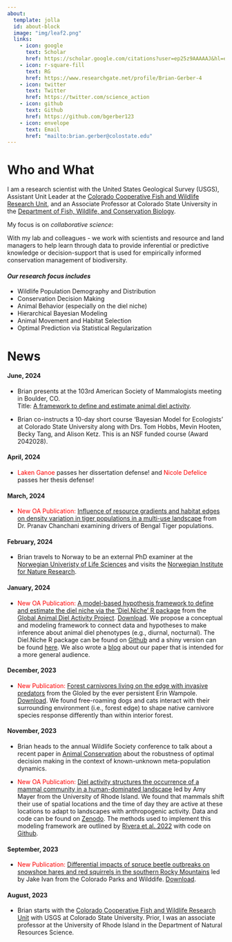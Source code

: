 ```yaml
---
about:
  template: jolla
  id: about-block
  image: "img/leaf2.png"
  links:
    - icon: google
      text: Scholar
      href: https://scholar.google.com/citations?user=ep25z9AAAAAJ&hl=en
    - icon: r-square-fill
      text: RG
      href: https://www.researchgate.net/profile/Brian-Gerber-4
    - icon: twitter
      text: Twitter
      href: https://twitter.com/science_action
    - icon: github
      text: Github
      href: https://github.com/bgerber123
    - icon: envelope
      text: Email
      href: "mailto:brian.gerber@colostate.edu"  
---
```


::: {#about-block}
:::


# Who and What

I am a research scientist with the United States Geological Survey (USGS), Assistant Unit Leader at the [Colorado Cooperative Fish and Wildlife Research Unit](https://www1.usgs.gov/coopunits/unit/Colorado), and an Associate Professor at Colorado State University in the [Department of Fish, Wildlife, and Conservation Biology](https://warnercnr.colostate.edu/fwcb/).

My focus is on *collaborative science*:

With my lab and colleagues - we work with scientists and resource and land managers to help learn through data to provide inferential or predictive knowledge or decision-support that is used for empirically informed conservation management of biodiversity.

#### *Our research focus includes*

-   Wildlife Population Demography and Distribution
-   Conservation Decision Making
-   Animal Behavior (especially on the diel niche)
-   Hierarchical Bayesian Modeling
-   Animal Movement and Habitat Selection
-   Optimal Prediction via Statistical Regularization

# News

#### June, 2024

- Brian presents at the 103rd American Society of Mammalogists meeting in Boulder, CO.  
Title:  [A framework to define and estimate animal diel activity](https://www.dropbox.com/scl/fi/h0g4q2ts8hyln9s2iye65/Gerber-et-al.-2024-ASM.pptx?rlkey=u58hfp0qgg5r3nfdbvmuc97e1&st=wq03a3u3&dl=0).

- Brian co-instructs a 10-day short course 'Bayesian Model for Ecologists' at Colorado State University along with Drs. Tom Hobbs, Mevin Hooten, Becky Tang, and Alison Ketz. This is an NSF funded course (Award 2042028).

#### April, 2024

- [Laken Ganoe]{style="color:red;"} passes her dissertation defense! and [Nicole Defelice]{style="color:red;"} passes her thesis defense!

#### March, 2024

- [New OA Publication:]{style="color:red;"} [Influence of resource gradients and habitat edges on density variation in tiger populations in a multi-use landscape](https://www.frontiersin.org/articles/10.3389/fevo.2024.1209309/abstract) from Dr. Pranav Chanchani examining drivers of Bengal Tiger populations.

#### February, 2024

- Brian travels to Norway to be an external PhD examiner at the [Norwegian Univeristy of Life Sciences](https://www.nmbu.no/en) and visits the [Norwegian Institute for Nature Research](https://www.nina.no/english/Home).


#### January, 2024

-   [New OA Publication:]{style="color:red;"} [A model-based hypothesis framework to define and estimate the diel niche via the ‘Diel.Niche’ R package](https://besjournals.onlinelibrary.wiley.com/doi/full/10.1111/1365-2656.14035) from the [Global Animal Diel Activity Project](https://diel-project.github.io/). [Download](/publications/Gerber et al 2024 JAE.pdf). We propose a conceptual and modeling framework to connect data and hypotheses to make inference about animal diel phenotypes (e.g., diurnal, nocturnal). The Diel.Niche R package can be found on [Github](https://github.com/diel-project/Diel-Niche-Modeling) and a shiny version can be found [here](https://shiny.celsrs.uri.edu/bgerber/DielNiche/). We also wrote a [blog](https://animalecologyinfocus.com/2024/01/18/defining-and-making-inference-on-the-diel-niche/) about our paper that is intended for a more general audience.


#### December, 2023

-   [New Publication:]{style="color:red;"} [Forest carnivores living on the edge with invasive predators](https://zslpublications.onlinelibrary.wiley.com/doi/epdf/10.1111/acv.12926) from the Gloled by the ever persistent Erin Wampole. [Download](/publications/Wampole%20et%20al.%202023.pdf). We found free-roaming dogs and cats interact with their surrounding environment (i.e., forest edge) to shape native carnivore species response differently than within interior forest.

#### November, 2023

-   Brian heads to the annual Wildlife Society conference to talk about a recent paper in [Animal Conservation](https://zslpublications.onlinelibrary.wiley.com/doi/full/10.1111/acv.12877) about the robustness of optimal decision making in the context of known-unknown meta-population dynamics.

-   [New OA Publication:]{style="color:red;"} [Diel activity structures the occurrence of a mammal community in a human-dominated landscape](https://onlinelibrary.wiley.com/doi/epdf/10.1002/ece3.10684) led by Amy Mayer from the University of Rhode Island. We found that mammals shift their use of spatial locations and the time of day they are active at these locations to adapt to landscapes with anthropogenic activity. Data and code can be found on [Zenodo](https://zenodo.org/records/8240192). The methods used to implement this modeling framework are outlined by [Rivera et al. 2022](https://doi.org/10.1086/720714) with code on [Github](https://github.com/bgerber123/multi.state.diel.occupancy.model).

#### September, 2023

-   [New Publication:]{style="color:red;"} [Differential impacts of spruce beetle outbreaks on snowshoe hares and red squirrels in the southern Rocky Mountains](https://www.sciencedirect.com/science/article/pii/S037811272300381X) led by Jake Ivan from the Colorado Parks and Wilddife. [Download](/publications/Ivan%20et%20al.%202023.pdf).

#### August, 2023

-   Brian starts with the [Colorado Cooperative Fish and Wildlife Research Unit](https://www1.usgs.gov/coopunits/staff/865147) with USGS at Colorado State University. Prior, I was an associate professor at the University of Rhode Island in the Department of Natural Resources Science.

